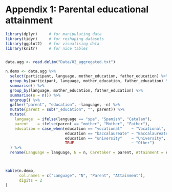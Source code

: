 # Appendix 1: Parental educational attainment

```r

library(dplyr)     # for manipulating data
library(tidyr)     # for reshaping datasets
library(ggplot2)   # for visualising data
library(knitr)     # for nice tables


data.agg <- read.delim("Data/02_aggregated.txt")

n.demo <- data.agg %>%
  select(participant, language, mother_education, father_education) %>%
  group_by(participant, language, mother_education, father_education) %>%
  summarise() %>%
  group_by(language, mother_education, father_education) %>%
  summarise(n = n()) %>%
  ungroup() %>%
  gather("parent", "education", -language, -n) %>%
  mutate(parent = sub("_education", "", parent)) %>%
  mutate(
    language  = ifelse(language == "spa", "Spanish", "Catalan"),
    parent    = ifelse(parent == "mother", "Mother", "Father"),
    education = case_when(education == "vocational"    ~ "Vocational",
                          education == "baccalaureate" ~ "Baccalaureate",
                          education == "university"    ~ "University",
                          TRUE                         ~ "Other")
  ) %>%
  rename(Language = language, N = n, Caretaker = parent, Attainment = education)



kable(n.demo,
      col.names = c("Language", "N", "Parent", "Attainment"),
      digits = 2
)

```